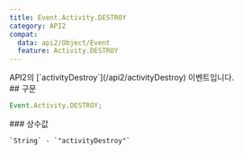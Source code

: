 ```yaml
---
title: Event.Activity.DESTROY
category: API2
compat:
  data: api2/Object/Event
  feature: Activity.DESTROY
---
```


<Section>
  API2의 [`activityDestroy`](/api2/activityDestroy) 이벤트입니다.
</Section>
<Section>
  ## 구문

  ~~~js
  Event.Activity.DESTROY;
  ~~~

  <Section>
    ### 상수값

    `String` - `"activityDestroy"`
  </Section>
</Section>